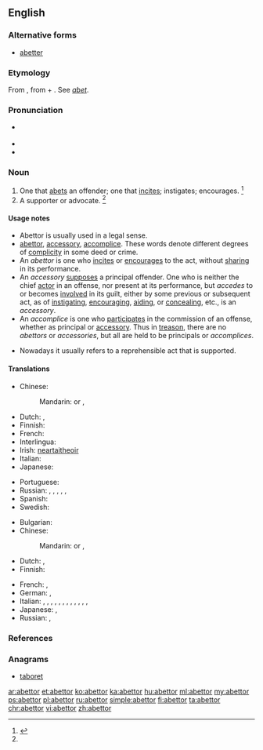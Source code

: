==English==

===Alternative forms===
* [[abetter]]

===Etymology===
From {{etyl|xno|en}} {{term|abettour|lang=fro}}, from {{etyl|fro|en}} {{term|abeter|lang=fro}} + {{term|-our||-or|lang=fro}}. See ''[[abet]]''.

===Pronunciation===
* {{a|US}} {{IPA|/əˈbɛt.ɚ/|/əˈbɛt.e/|lang=en}}
* {{audio|Abettor1 US.ogg|Audio (U.S.A.)|lang=en}}
* {{audio|Abettor2 US.ogg|Audio (U.S.A.)|lang=en}}

===Noun===
{{en-noun}}

# One that [[abet]]s an offender; one that [[incite]]s; instigates; encourages. {{defdate|First attested from 1350 to 1470.}}<ref name=SOED>{{R:SOED5|page=4}}</ref>
# A supporter or advocate. {{defdate|Late 16<sup>th</sup> century.}}<ref name=SOED/>

====Usage notes====
* Abettor is usually used in a legal sense.
* [[abettor]], [[accessory]], [[accomplice]]. These words denote different degrees of [[complicity]] in some deed or crime.
* An ''abettor'' is one who [[incites]] or [[encourages]] to the act, without [[sharing]] in its performance.
* An ''accessory'' [[supposes]] a principal offender. One who is neither the chief [[actor]] in an offense, nor present at its performance, but ''accedes'' to or becomes [[involved]] in its guilt, either by some previous or subsequent act, as of [[instigating]], [[encouraging]], [[aiding]], or [[concealing]], etc., is an ''accessory''.
* An ''accomplice'' is one who [[participates]] in the commission of an offense, whether as principal or [[accessory]]. Thus in [[treason]], there are no ''abettors'' or ''accessories'', but all are held to be principals or ''accomplices''.
* {{sense|supporter}} Nowadays it usually refers to a reprehensible act that is supported.

====Translations====
{{trans-top|accomplice}}
* Chinese:
*: Mandarin: {{t+|cmn|幫兇|sc=Hani}} or {{t+|cmn|幫凶|sc=Hani}}, {{t+|cmn|帮凶|tr=bāngxiōng|sc=Hani}}
* Dutch: {{t+|nl|medeplichtige|c}}, {{t+|nl|handlanger|m}}
* Finnish: {{t|fi|avunantaja}}
* French: {{t+|fr|complice|m|f}}
* Interlingua: {{t|ia|complice}}
* Irish: [[neartaitheoir]]
* Italian: {{t+|it|complice|m|f}}
* Japanese: {{t|ja|共犯者|tr=きょうはんしゃ, kyōhansha|sc=Jpan}}
{{trans-mid}}
* Portuguese: {{t+|pt|cúmplice}}
* Russian: {{t+|ru|посо́бник|m|sc=Cyrl}}, {{t+|ru|посо́бница|f|sc=Cyrl}}, {{t+|ru|соуча́стник|m|sc=Cyrl}}, {{t+|ru|соуча́стница|f|sc=Cyrl}}, {{t+|ru|соо́бщник|m|sc=Cyrl}}, {{t+|ru|соо́бщница|f|sc=Cyrl}}
* Spanish: {{t|es|cómplice|m|f}}
* Swedish: {{t+|sv|medhjälpare|c}}
{{trans-bottom}}

{{trans-top|inciter}}
* Bulgarian: {{t+|bg|подстрека́тел|m}}
* Chinese:
*: Mandarin: {{t+|cmn|幫兇|sc=Hani}} or {{t+|cmn|幫凶|sc=Hani}}, {{t+|cmn|帮凶|tr=bāngxiōng|sc=Hani}}
* Dutch: {{t|nl|aanstichter|m}}, {{t|nl|opstoker|m}}
* Finnish: {{t+|fi|yllyttäjä}}
{{trans-mid}}
* French: {{t+|fr|incitateur|m}}, {{t+|fr|incitatrice|f}}
* German: {{t|de|Anstifter|m}}, {{t|de|Anstifterin|f}}
* Italian: {{t|it|favoreggiatore|m}}, {{t|it|favoreggiatrice|f}}, {{t|it|istigatore|m}}, {{t|it|istigatrice|f}}, {{t|it|fiancheggiatore|m}}, {{t|it|fiancheggiatrice|f}}, , {{t|it|fomentatore|m}}, {{t|it|fomentatrice|f}}, {{t|it|aizzatore|m}}, {{t|it|aizzatrice|f}}, {{t|it|agitatore|m}}, {{t|it|agitatrice|f}}
* Japanese: {{t|ja|教唆者|tr=きょうさしゃ, kyōsansha|sc=Jpan}}, {{t|ja|教唆犯|tr=きょうさはん, kyōsanhan|sc=Jpan}}
* Russian: {{t+|ru|подстрека́тель|m|sc=Cyrl}}, {{t+|ru|подстрека́тельница|f|sc=Cyrl}}
{{trans-bottom}}

===References===
<references/>

===Anagrams===
* [[taboret#English|taboret]]

[[ar:abettor]]
[[et:abettor]]
[[ko:abettor]]
[[ka:abettor]]
[[hu:abettor]]
[[ml:abettor]]
[[my:abettor]]
[[ps:abettor]]
[[pl:abettor]]
[[ru:abettor]]
[[simple:abettor]]
[[fi:abettor]]
[[ta:abettor]]
[[chr:abettor]]
[[vi:abettor]]
[[zh:abettor]]